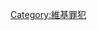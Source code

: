 {{Userbox
  |border-c = #000000
  |border-s = 1
  |id-c     = #000000
  |id-s     = 15
  |id-fc    = #FFFFFF
  |info-c   = #000000
  |info-s   = 10
  |info-fc  = #FFFFFF
  |id       = 罪
  |info     = 這個用戶是個罪犯，無惡不作。
  |usercategory = 維基罪犯
}}
<noinclude>[[Category:維基罪犯]]</noinclude>